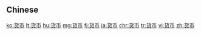 {{also|貨幣}}
==Chinese==
{{zh-see|貨幣}}

[[ko:货币]]
[[lt:货币]]
[[hu:货币]]
[[mg:货币]]
[[fj:货币]]
[[ja:货币]]
[[chr:货币]]
[[tr:货币]]
[[vi:货币]]
[[zh:货币]]